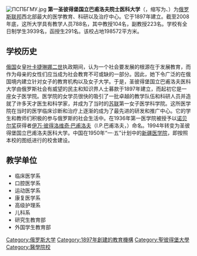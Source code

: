 {{coord|59.9667|N|30.3167|E|source:kolossus-ruwiki|display=title}}

[[File:ПСПБГМУ.jpg|thumb]]
'''第一圣彼得堡国立巴甫洛夫院士医科大学'''（{{lang-ru|Первый Санкт-Петербургский Государственный Медицинский Университет имени И.П. Павлова}}，缩写为{{lang|ru|ПСПБГМУ}}、{{lang|en|FSPGMU}}）为[[俄罗斯联邦|俄罗斯联邦]]西北部最大的医学教育、科研以及治疗中心。它于1897年建立。截至2008年底，这所大学具有教学人员788名，其中教授104名，副教授223名。学校有全日制学生3939名，函授生291名。该校占地198572平方米。

== 学校历史 ==
[[俄国|俄国]]女皇[[叶卡捷琳娜二世|叶卡捷琳娜二世]]执政期间，认为一个社会要发展的根源在于发展教育，而作为母亲的女性们应当成为社会教育不可或缺的一部分。因此，她下令广泛的在俄国境内建立针对女子的教育机构以及女子大学。于是，圣彼得堡国立巴甫洛夫医科大学由俄罗斯社会有威望的民主和知识界人士募款于1897年建立，而起初它是一座女子医学院。医学院的女学员很快的吸引了一批卓越的教学队伍和科研人员并造就了许多天才医生和科学家，并成为了当时的[[苏联|苏联]]第一女子医学科学院。这所医学院在当时的医学临床诊断和治疗上逐渐的成为了最先进的研发和推广中心。它的学生和教师们积极的参与俄罗斯的社会生活中。在1936年第一医学院被授予以[[诺贝尔奖|诺贝尔奖]]获得者[[伊万·彼得洛维奇·巴甫洛夫|伊万·彼得洛维奇·巴甫洛夫]]（I.P.巴甫洛夫，{{le|Ivan Petrovich Pavlov}}）命名。1994年转变为圣彼得堡国立巴甫洛夫医科大学。中国在1950年“一·五”计划中的[[新疆医科大学|新疆医学院]]，即按照本校的图纸进行的校舍建设。

== 教学单位 ==
*临床医学系
*口腔医学系
*运动医学系
*康复医学系
*高级护理系
*儿科系
*研究生教育部
*外国学生教育部

{{大学小作品}}

[[Category:俄罗斯大学|Category:俄罗斯大学]]
[[Category:1897年創建的教育機構|Category:1897年創建的教育機構]]
[[Category:聖彼得堡大學|Category:聖彼得堡大學]]
[[Category:醫學院校|Category:醫學院校]]